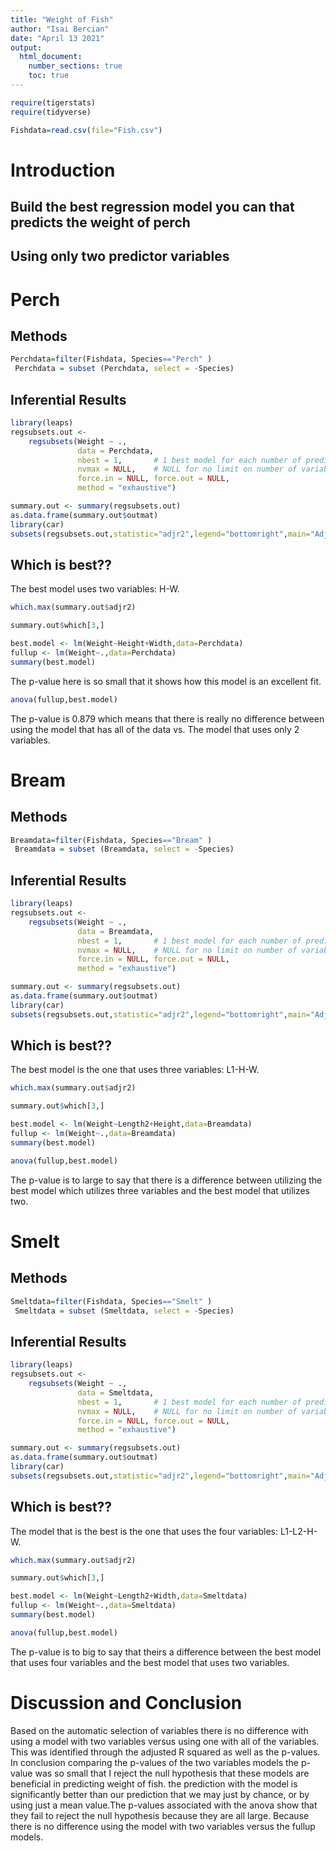 ```yaml
---
title: "Weight of Fish"
author: "Isai Bercian"
date: "April 13 2021"
output: 
  html_document:
    number_sections: true
    toc: true
---
```



```r
require(tigerstats)
require(tidyverse)
```

```r
Fishdata=read.csv(file="Fish.csv")
```


# Introduction

<!--In this section you explain what you are trying to show.  Where did the data come from?  What is the research or other question you are trying to answer?!-->

## Build the best regression model you can that predicts the weight of perch
## Using only two predictor variables  

# Perch

## Methods

<!--Decide on your methods:  use "variable analysis" or other appropriate descriptors.  Make sure to choose at least one graphical method and at least one numerical method.!-->

```r
Perchdata=filter(Fishdata, Species=="Perch" )
 Perchdata = subset (Perchdata, select = -Species)
```


## Inferential Results


```r
library(leaps)
regsubsets.out <-
    regsubsets(Weight ~ .,
               data = Perchdata,
               nbest = 1,       # 1 best model for each number of predictors
               nvmax = NULL,    # NULL for no limit on number of variables
               force.in = NULL, force.out = NULL,
               method = "exhaustive")

summary.out <- summary(regsubsets.out)
as.data.frame(summary.out$outmat)
library(car)
subsets(regsubsets.out,statistic="adjr2",legend="bottomright",main="Adjusted R^2")
```
  
## Which is best??  

The best model uses two variables: H-W.

```r
which.max(summary.out$adjr2)
```
```r
summary.out$which[3,]
```

```r
best.model <- lm(Weight~Height+Width,data=Perchdata)
fullup <- lm(Weight~.,data=Perchdata)
summary(best.model)
```

The p-value here is so small that it shows how this model is an excellent fit.

```r
anova(fullup,best.model)
```
The p-value is 0.879 which means that there is really no difference between using the model that has all of the data vs. The model that uses only 2 variables.

<!--State hypothesis clearly.  Make sure your discussion of the inferential test covers all the aspects that the test output produces, such as test statistic, p-value etc.  Make a decision about the null hypothesis, explain the assumptions on which the selected test/procedure was based, and why the chosen procedure satisfys the assumptions and is appropriate to answer the research question!-->



# Bream

## Methods

<!--Decide on your methods:  use "variable analysis" or other appropriate descriptors.  Make sure to choose at least one graphical method and at least one numerical method.!-->

```r
Breamdata=filter(Fishdata, Species=="Bream" )
 Breamdata = subset (Breamdata, select = -Species)
```



## Inferential Results

```r
library(leaps)
regsubsets.out <-
    regsubsets(Weight ~ .,
               data = Breamdata,
               nbest = 1,       # 1 best model for each number of predictors
               nvmax = NULL,    # NULL for no limit on number of variables
               force.in = NULL, force.out = NULL,
               method = "exhaustive")

summary.out <- summary(regsubsets.out)
as.data.frame(summary.out$outmat)
library(car)
subsets(regsubsets.out,statistic="adjr2",legend="bottomright",main="Adjusted R^2")
```
  
## Which is best??  

The best model is the one that uses three variables: L1-H-W.

```r
which.max(summary.out$adjr2)
```
```r
summary.out$which[3,]
```
```r
best.model <- lm(Weight~Length2+Height,data=Breamdata)
fullup <- lm(Weight~.,data=Breamdata)
summary(best.model)
```
```r
anova(fullup,best.model)
```

<!--State hypothesis clearly.  Make sure your discussion of the inferential test covers all the aspects that the test output produces, such as test statistic, p-value etc.  Make a decision about the null hypothesis, explain the assumptions on which the selected test/procedure was based, and why the chosen procedure satisfys the assumptions and is appropriate to answer the research question!-->

The p-value is to large to say that there is a difference between utilizing the best model which utilizes three variables and the best model that utilizes two.

# Smelt

## Methods

<!--Decide on your methods:  use "variable analysis" or other appropriate descriptors.  Make sure to choose at least one graphical method and at least one numerical method.!-->

```r
Smeltdata=filter(Fishdata, Species=="Smelt" )
 Smeltdata = subset (Smeltdata, select = -Species)
```



## Inferential Results

```r
library(leaps)
regsubsets.out <-
    regsubsets(Weight ~ .,
               data = Smeltdata,
               nbest = 1,       # 1 best model for each number of predictors
               nvmax = NULL,    # NULL for no limit on number of variables
               force.in = NULL, force.out = NULL,
               method = "exhaustive")

summary.out <- summary(regsubsets.out)
as.data.frame(summary.out$outmat)
library(car)
subsets(regsubsets.out,statistic="adjr2",legend="bottomright",main="Adjusted R^2")
```
## Which is best??  

The model that is the best is the one that uses the four variables: L1-L2-H-W.

```r
which.max(summary.out$adjr2)
```
```r
summary.out$which[3,]
```
```r
best.model <- lm(Weight~Length2+Width,data=Smeltdata)
fullup <- lm(Weight~.,data=Smeltdata)
summary(best.model)
```
```r
anova(fullup,best.model)
```

The p-value is to big to say that theirs a difference between the best model that uses four variables and the best model that uses two variables.

<!--State hypothesis clearly.  Make sure your discussion of the inferential test covers all the aspects that the test output produces, such as test statistic, p-value etc.  Make a decision about the null hypothesis, explain the assumptions on which the selected test/procedure was based, and why the chosen procedure satisfys the assumptions and is appropriate to answer the research question!-->


# Discussion and Conclusion

<!--Discussion and conclusion here.  If you found a relationship be sure to consider whether the relationship occurs because one of the variavbles causes the other, or whether they perhasps are related for some other reason.  Watch the chapter 6 videos from the GeorgeTown videos collection.!-->

Based on the automatic selection of variables there is no difference with using a model with two variables versus using one with all of the variables. This was identified through the adjusted R squared as well as the p-values. In conclusion comparing the p-values of the two variables models the p-value was so small that 
I reject the null hypothesis that these models are beneficial in predicting weight of fish. the prediction with the model is significantly better than our prediction that we may just by chance, or by using just a mean value.The p-values associated with the anova show that they fail to reject the null hypothesis because they are all large. Because there is no difference using the model with two variables versus the fullup models.




